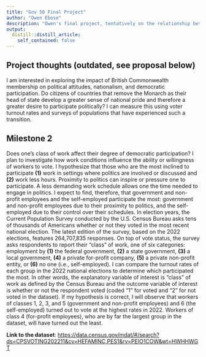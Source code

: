 ```yaml
---
title: "Gov 50 Final Project"
author: "Owen Ebose"
description: "Owen's final project, tentatively on the relationship between class of work and democratic participation"
output:
  distill::distill_article:
    self_contained: false
---
```


## Project thoughts (outdated, see proposal below)

I am interested in exploring the impact of British Commonwealth membership on political attitudes, nationalism, and democratic participation. Do citizens of countries that remove the Monarch as their head of state develop a greater sense of national pride and therefore a greater desire to participate politically? I can measure this using voter turnout rates and surveys of populations that have experienced such a transition.

## Milestone 2

Does one's class of work affect their degree of democratic participation? I plan to investigate how work conditions influence the ability or willingness of workers to vote. I hypothesize that those who are the most inclined to participate **(1)** work in settings where politics are involved or discussed and **(2)** work less hours. Proximity to politics can inspire or pressure one to participate. A less demanding work schedule allows one the time needed to engage in politics. I expect to find, therefore, that government and non-profit employees and the self-employed participate the most: government and non-profit employees due to their proximity to politics, and the self-employed due to their control over their schedules. In election years, the Current Population Survey conducted by the U.S. Census Bureau asks tens of thousands of Americans whether or not they voted in the most recent national election. The latest edition of the survey, based on the 2022 elections, features 264,707,835 responses. On top of vote status, the survey asks respondents to report their "class" of work, one of six categories: employment by **(1)** the federal government, **(2)** a state government, **(3)** a local government, **(4)** a private for-profit company, **(5)** a private non-profit entity, or **(6)** no one (i.e., self-employed). I can compare the turnout rates of each group in the 2022 national elections to determine which participated the most. In other words, the explanatory variable of interest is "class" of work as defined by the Census Bureau and the outcome variable of interest is whether or not the respondent voted (coded "1" for voted and "2" for not voted in the dataset). If my hypothesis is correct, I will observe that workers of classes 1, 2, 3, and 5 (government and non-profit employees) and 6 (the self-employed) turned out to vote at the highest rates in 2022. Workers of class 4 (for-profit employees), who are by far the largest group in the dataset, will have turned out the least.

**Link to the dataset**: <https://data.census.gov/mdat/#/search?ds=CPSVOTING202211&cv=HEFAMINC,PES1&rv=PEIO1COW&wt=HWHHWGT>
